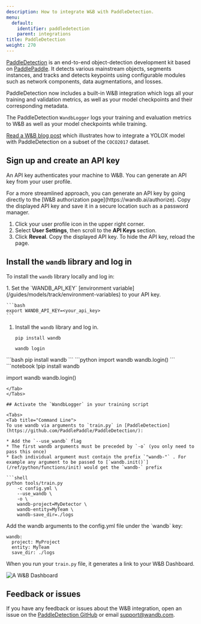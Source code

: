 ```yaml
---
description: How to integrate W&B with PaddleDetection.
menu:
  default:
    identifier: paddledetection
    parent: integrations
title: PaddleDetection
weight: 270
---
```


<Card title="Try in Colab" href="https://colab.research.google.com/drive/1ywdzcZKPmynih1GuGyCWB4Brf5Jj7xRY?usp=sharing" icon="python"/>

[PaddleDetection](https://github.com/PaddlePaddle/PaddleDetection) is an end-to-end object-detection development kit based on [PaddlePaddle](https://github.com/PaddlePaddle/Paddle). It detects various mainstream objects, segments instances, and tracks and detects keypoints using configurable modules such as network components, data augmentations, and losses.

PaddleDetection now includes a built-in W&B integration which logs all your training and validation metrics, as well as your model checkpoints and their corresponding metadata.

The PaddleDetection `WandbLogger` logs your training and evaluation metrics to W&B as well as your model checkpoints while training.

[Read a W&B blog post](https://wandb.ai/manan-goel/PaddleDetectionYOLOX/reports/Object-Detection-with-PaddleDetection-and-W-B--VmlldzoyMDU4MjY0) which illustrates how to integrate a YOLOX model with PaddleDetection on a subset of the `COCO2017` dataset.

## Sign up and create an API key

An API key authenticates your machine to W&B. You can generate an API key from your user profile.

<Note>
For a more streamlined approach, you can generate an API key by going directly to the [W&B authorization page](https://wandb.ai/authorize). Copy the displayed API key and save it in a secure location such as a password manager.
</Note>

1. Click your user profile icon in the upper right corner.
1. Select **User Settings**, then scroll to the **API Keys** section.
1. Click **Reveal**. Copy the displayed API key. To hide the API key, reload the page.

## Install the `wandb` library and log in

To install the `wandb` library locally and log in:

<Tabs>
<Tab title="Command Line">
1. Set the `WANDB_API_KEY` [environment variable](/guides/models/track/environment-variables) to your API key.

    ```bash
    export WANDB_API_KEY=<your_api_key>
    ```

1. Install the `wandb` library and log in.



    ```shell
    pip install wandb

    wandb login
    ```
</Tab>
<Tab title="Python">
```bash
pip install wandb
```
```python
import wandb
wandb.login()
```
</Tab>
<Tab title="Python notebook">
```notebook
!pip install wandb

import wandb
wandb.login()
```
</Tab>
</Tabs>

## Activate the `WandbLogger` in your training script

<Tabs>
<Tab title="Command Line">
To use wandb via arguments to `train.py` in [PaddleDetection](https://github.com/PaddlePaddle/PaddleDetection/):

* Add the `--use_wandb` flag
* The first wandb arguments must be preceded by `-o` (you only need to pass this once)
* Each individual argument must contain the prefix `"wandb-"` . For example any argument to be passed to [`wandb.init()`](/ref/python/functions/init) would get the `wandb-` prefix

```shell
python tools/train.py 
    -c config.yml \ 
    --use_wandb \
    -o \ 
    wandb-project=MyDetector \
    wandb-entity=MyTeam \
    wandb-save_dir=./logs
```
</Tab>
<Tab title="`config.yml`">
Add the wandb arguments to the config.yml file under the `wandb` key:

```
wandb:
  project: MyProject
  entity: MyTeam
  save_dir: ./logs
```

When you run your `train.py` file, it generates a link to your W&B Dashboard.

<Frame>
    <img src="/images/integrations/paddledetection_wb_dashboard.png" alt="A W&B Dashboard"  />
</Frame>
</Tab>
</Tabs>

## Feedback or issues

If you have any feedback or issues about the W&B integration, open an issue on the [PaddleDetection GitHub](https://github.com/PaddlePaddle/PaddleDetection) or email <a href="mailto:support@wandb.com">support@wandb.com</a>.